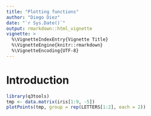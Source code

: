 ```yaml
---
title: "Plotting functions"
author: "Diego Diez"
date: "`r Sys.Date()`"
output: rmarkdown::html_vignette
vignette: >
  %\VignetteIndexEntry{Vignette Title}
  %\VignetteEngine{knitr::rmarkdown}
  %\VignetteEncoding{UTF-8}
---
```


# Introduction

```r
library(q3tools)
tmp <- data.matrix(iris[1:9, -5])
plotPoints(tmp, group = rep(LETTERS[1:2], each = 2))
```

